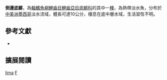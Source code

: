 {{Speciesbox 
| genus = Fundulus
| species = lima
| status = LC
| status_system = IUCN3.1
| authority = Vaillant, 1894
| synonyms = *''Fundulus meeki'', Evermann, 1908
}}
'''側邊底鱂'''，為[[輻鰭魚綱|輻鰭魚綱]][[鯉齒目|鯉齒目]][[鯉齒亞目|鯉齒亞目]][[底鱂科|底鱂科]]的其中一[[種|種]]，為熱帶淡水魚，分布於[[中美洲|中美洲]][[墨西哥|墨西哥]]淡水流域，體長可達10公分，棲息在底中層水域，生活習性不明。

== 參考文獻 ==
*{{FishBase_species|genus=Fundulus|species=lima|year=2014|month=10}}

== 擴展閱讀 ==
{{refbegin}}
{{wikispecies-inline|Fundulus lima}}
{{refend}}
{{Taxonbar|from=Q3756984}}

[[Category:底鱂屬|lima]]
[[Category:1894年描述的鱼类|F]]


{{魚類小作品}}